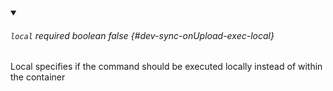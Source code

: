 
<details className="config-field" data-expandable="false" open>
<summary>

###### `local` <span className="config-field-required" data-required="false">required</span> <span className="config-field-type">boolean</span> <span className="config-field-default">false</span> <span className="config-field-enum"></span> {#dev-sync-onUpload-exec-local}

Local specifies if the command should be executed locally instead of within the
container

</summary>



</details>
